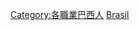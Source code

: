 {{Commonscat|Economists from Brazil}}

[[Category:各職業巴西人|Category:各職業巴西人]]
[[Category:各國經濟學家|Brasil]]
